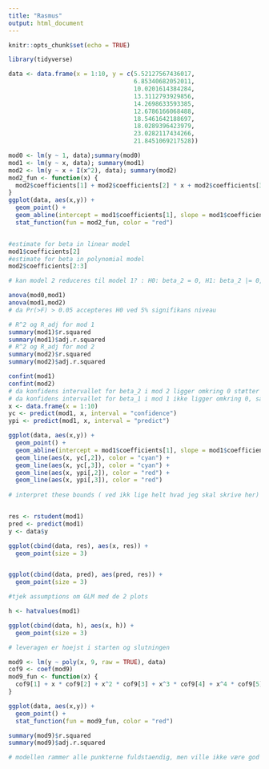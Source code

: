 ```yaml
---
title: "Rasmus"
output: html_document
---
```


```r
knitr::opts_chunk$set(echo = TRUE)

library(tidyverse)

```


```r


data <- data.frame(x = 1:10, y = c(5.52127567436017,
                                   6.85340682052011,
                                   10.0201614384284,
                                   13.3112793929856,
                                   14.2698633593385,
                                   12.6786166068488,
                                   18.5461642188697,
                                   18.0289396423979,
                                   23.0282117434266,
                                   21.8451069217528))

mod0 <- lm(y ~ 1, data);summary(mod0)
mod1 <- lm(y ~ x, data); summary(mod1)
mod2 <- lm(y ~ x + I(x^2), data); summary(mod2)
mod2_fun <- function(x) {
  mod2$coefficients[1] + mod2$coefficients[2] * x + mod2$coefficients[3] * x^2
}
ggplot(data, aes(x,y)) +
  geom_point() +
  geom_abline(intercept = mod1$coefficients[1], slope = mod1$coefficients[2], color = "blue") +
  stat_function(fun = mod2_fun, color = "red")


#estimate for beta in linear model
mod1$coefficients[2]
#estimate for beta in polynomial model
mod2$coefficients[2:3]

# kan model 2 reduceres til model 1? : H0: beta_2 = 0, H1: beta_2 |= 0, ved alpha = 0.05

anova(mod0,mod1)
anova(mod1,mod2)
# da Pr(>F) > 0.05 accepteres H0 ved 5% signifikans niveau

# R^2 og R_adj for mod 1
summary(mod1)$r.squared
summary(mod1)$adj.r.squared
# R^2 og R_adj for mod 2
summary(mod2)$r.squared
summary(mod2)$adj.r.squared

confint(mod1)
confint(mod2)
# da konfidens intervallet for beta_2 i mod 2 ligger omkring 0 støtter det hypotesen fra tidligere om at beta_2 = 0
# da konfidens intervallet for beta_1 i mod 1 ikke ligger omkring 0, så viser det at beta_1 ikke er lig 0 og altså er mod1 bedre end mod0
x <- data.frame(x = 1:10)
yc <- predict(mod1, x, interval = "confidence")
ypi <- predict(mod1, x, interval = "predict")

ggplot(data, aes(x,y)) +
  geom_point() +
  geom_abline(intercept = mod1$coefficients[1], slope = mod1$coefficients[2], color = "blue") +
  geom_line(aes(x, yc[,2]), color = "cyan") +
  geom_line(aes(x, yc[,3]), color = "cyan") +
  geom_line(aes(x, ypi[,2]), color = "red") +
  geom_line(aes(x, ypi[,3]), color = "red")
  
# interpret these bounds ( ved ikk lige helt hvad jeg skal skrive her)


res <- rstudent(mod1)
pred <- predict(mod1)
y <- data$y

ggplot(cbind(data, res), aes(x, res)) +
  geom_point(size = 3)


ggplot(cbind(data, pred), aes(pred, res)) +
  geom_point(size = 3)

#tjek assumptions om GLM med de 2 plots

h <- hatvalues(mod1)

ggplot(cbind(data, h), aes(x, h)) + 
  geom_point(size = 3)

# leveragen er hoejst i starten og slutningen

mod9 <- lm(y ~ poly(x, 9, raw = TRUE), data)
cof9 <- coef(mod9)
mod9_fun <- function(x) {
  cof9[1] + x * cof9[2] + x^2 * cof9[3] + x^3 * cof9[4] + x^4 * cof9[5] + x^5 * cof9[6]+   x^6 * cof9[7] + x^7 * cof9[8] + x^8 * cof9[9] + x^9 * cof9[10]
}

ggplot(data, aes(x,y)) +
  geom_point() +
  stat_function(fun = mod9_fun, color = "red")

summary(mod9)$r.squared
summary(mod9)$adj.r.squared

# modellen rammer alle punkterne fuldstaendig, men ville ikke være god til at praedikere nye vaerdier, taenker jeg.



```

